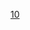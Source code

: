 {{Routemap
|title=<noinclude>成都地铁10号线</noinclude>
|title-bg=#{{成都地铁标志色|10}}
|title-color=white
|inline=<includeonly>1</includeonly>
|text-width=20
|map=
utCONTg\\\\~~ ~~ ~~ ~~{{rmr|Licon=U|西河}} {{成都地铁路线数字链接|4}}
utBHF!~HUB2\HUBc3\\\
utCONTgq\utKRZtu!~HUBc1\utBHFq!~HUBf+4\utCONTfq\\\~~ ~~ ~~ ~~{{rmr|Licon=L|韦家碾}} {{成都地铁路线数字链接|1}} {{rmr|Ricon=R|科学城/五根松}}
uextCONTgq\uetKRZto\uextBHFq!~HUB\uextCONTfq\\\~~ ~~ ~~ ~~{{dim|{{rmr|Licon=L|火车北站}}}} {{成都地铁路线数字链接|18}} {{dim|{{rmr|Ricon=R|官堰}}}}
utCONTf\HUB2+g\uextENDEa!~HUBc3\\~~ ~~ ~~ ~~{{rmr|Licon=D|万盛}} {{成都地铁路线数字链接|4}}
HUBc1\uextBHF!~HUB4\~~ ~~[[骡马市站|骡马市]] {{成都地铁路线数字链接|1}} {{成都地铁路线数字链接|4}} {{成都地铁路线数字链接|18}}
uextCONTgq\uextSTR+r\uextSTR\\~~ ~~ ~~ ~~{{dim|{{rmr|Licon=L|高洪}}}} {{成都地铁路线数字链接|17}}
utCONTgq\uxtKRZtu!~HUBc2\uextTINTt!~HUB3\utCONTfq\~~ ~~[[人民公园站 (成都市)|人民公园]] {{成都地铁路线数字链接|2}} {{成都地铁路线数字链接|17}}~~ ~~{{rmr|Licon=L|犀浦}} {{成都地铁路线数字链接|2}} {{rmr|Ricon=R|龙泉驿}}
uextBHF!~HUB1\uextSTR!~HUBc4\
uextCONTgq\uextSTRr\uextSTR\\~~ ~~ ~~ ~~{{dim|{{rmr|Licon=L|九江北}}}} {{成都地铁路线数字链接|17}}
uextCONTgq\uextTINTxt\uextCONTfq~~ ~~[[文翁石室站|文翁石室]] {{成都地铁路线数字链接|13}}~~ ~~{{dim|{{rmr|Licon=L|瓦窑滩}}}} {{成都地铁路线数字链接|13}} {{dim|{{rmr|Ricon=R|龙安}}}}
WASSERq\uextKRZW\WASSERq~~ ~~ ~~ ~~[[锦江 (岷江支流)|锦江]]
uextBHF~~ ~~[[武侯祠站|武侯祠]]
\\uextBHF!~HUBaq\HUB2+r\HUBc3~~ ~~[[高升桥站|高升桥]] {{成都地铁路线数字链接|3}} {{成都地铁路线数字链接|5}}
\\\uextSTR\utSTR+l!~HUBc1\utBHFq!~HUBf+4\utCONTfq~~ ~~ ~~ ~~{{成都地铁路线数字链接|3}} {{rmr|Ricon=R|成都医学院}}
\\utCONTgq\uxtKRZto\utKRZto\utBHFq!~HUBe\utCONTfq~~ ~~ ~~ ~~{{rmr|Licon=L|华桂路}} {{成都地铁路线数字链接|5}} {{rmr|Ricon=R|回龙}}
utSTR+l\uxtKRZtu\utSTRr
utBHF!~HUBaq\uextBHF!~HUBeq\~~ ~~[[红牌楼站|红牌楼]] {{成都地铁路线数字链接|3}}
utSTR\utENDExa\
utSTR\utABZg2\utSTRc3~~ ~~ ~~ ~~联络线前往{{成都地铁路线链接|7}}
utCONTgq\utBHFq!~HUBa\utKRZtu\utSTRc1!~utKRZtu\utABZq+4\utCONTfq\~~ ~~ ~~ ~~{{rmr|Licon=L|内环}} {{成都地铁路线数字链接|7}} {{rmr|Ricon=R|外环}}
HUBl\utXBHF-L!~HUBq\utXBHF-R!~HUBeq\\~~ ~~[[太平园站|太平园]] {{成都地铁路线数字链接|3}} {{成都地铁路线数字链接|7}}
CONTgq\umtKRZ\umtKRZ\CONTfq\~~ ~~ ~~ ~~下穿[[成都西环线]]
utLSTR+l\utLSTRq\utSTRr\utSTR\\\
utLSTR!~MFADEf\\\utBHF\\\~~ ~~[[簇锦站|簇锦]]
utÜWBr~~ ~~ ~~{{BSsplit|line=1|↑开始左行|↓结束左行}}
utCONTgq\utTINTt\utCONTfq~~ ~~[[华兴站|华兴]] {{成都地铁路线数字链接|9}}~~ ~~{{rmr|Licon=L|黄田坝}} {{成都地铁路线数字链接|9}} {{rmr|Ricon=R|金融城东}}
utBST~~ ~~ ~~ ~~[[金花线上检修库]]
WASSERq\WASSER+r\utBHF\tCONTg\~~ ~~[[金花站|金花]]
uextCONTgq\uexWKRZt\uetKRZto\emtKRZto\uextSTR+r~~ ~~ ~~ ~~ {{dim|{{rmr|Licon=L|金星}}}} {{成都地铁路线数字链接|19}}
\\WASSERl\utKRZW\tKRZW\uextKRZW\WASSERq~~ ~~ ~~ ~~[[锦江 (岷江支流)|江安河]]
\FLUG\utBHF\tSTR\uextSTR~~ ~~[[双流机场1航站楼站|双流机场1航站楼]]
\\\FLUG\utBHF!~HUBaq\tBHF!~HUBq!@双流机场站\uextBHF!~HUBq\uextKBHFa!~HUBeq\LDER!@双流机场站~~ ~~[[双流机场2航站楼站|双流机场2航站楼]] {{成都地铁路线数字链接|19}} {{成都地铁路线数字链接|30}}~~国铁[[双流机场站]]
\\\\utSTR\tSTR\uextSTR2\uextSTRl!~uextSTRc3\uextCONTfq~~ ~~ ~~ ~~{{成都地铁路线数字链接|30}} {{dim|{{rmr|Ricon=R|龙泉站}}}}
\\\utSTR\tSTR\uextSTRc1\uextCONT4~~ ~~ ~~ ~~{{成都地铁路线数字链接|19}} {{dim|{{rmr|Ricon=c2|天府新站}}}}
uYRDe\\utSTR\tSTRe\~~ ~~ ~~ ~~[[板桥停车场]]
uSTR\uYRDe\utSTR\STR\~~ ~~ ~~ ~~[[板桥车辆段]]
uSTR!~uENDEa~L\uSTR!~uENDEa~R\utSTR\STR\
uSHI2g+l\uSHI2g+r\utSTR\STR\
utSTRa\utSTRa\utSTR\STR\
utLSTR!~MFADEg\utSTR\utSTRl\BLc2!~utABZg+r\KBL3!~BHF\LDER\~~ ~~ ~~国铁[[双流西站]]
utLSTR\utBHF!~HUBaq\HUBq\KBL1!~utBHF!~HUBeq\BLc4!~STR\\~~ ~~[[双流西站站|双流西站]] {{成都地铁路线数字链接|3}}
utSTRl\utSTRr\\uhtSTRe\hSTRa\\
hSTR+l\umhKRZhu\hSTRr~~ ~~ ~~ ~~下穿[[成贵客运专线]]
hSTR\uhBHF\~~ ~~[[应天寺站|应天寺]]
hSTR\uhBHF\~~ ~~[[黄水站|黄水]]
hSTRe@f\uhBHF\~~ ~~[[花源站|花源]]
LDER\KBL2!~BHF\BLc3!~uhSTR\\~~ ~~ ~~国铁[[新津站]]
BLc1!~hSTRa@f\KBL4!~uhBHF\~~ ~~[[新津站站|新津站]]
hSTRl\umhKRZhu\hCONTfq~~ ~~ ~~ ~~下穿[[成贵客运专线]]
uhBHF~~ ~~[[花桥站 (成都市)|花桥]]
WASSERq\uhKRZW\WASSERq~~ ~~ ~~ ~~[[岷江]]
uhtSTRa
utBHF~~ ~~[[五津站|五津]]
utBHF~~ ~~[[儒林路站|儒林路]]
utBHF~~ ~~[[刘家碾站|刘家碾]]
utBHF~~ ~~[[新平站 (成都市)|新平]]
\\utABZgl\utSTReq\uYRDaq~~ ~~ ~~ ~~[[高大路停车场]]
utENDEe
|bottom={{navbar|成都地鐵10號線RDT}}
}}<noinclude>
{{Rdt intro|[[成都地铁10号线]]}}
[[Category:成都地鐵RDT|10]]
</noinclude>